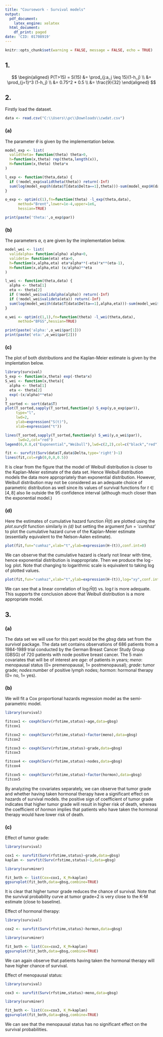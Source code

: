---
title: "Coursework - Survival models"
output:
  pdf_document:
    latex_engine: xelatex
  html_document:
    df_print: paged
date: 'CID: 01708919'
---

```{r setup, include=FALSE}
knitr::opts_chunk$set(warning = FALSE, message = FALSE, echo = TRUE)
```

## 1.

$$
\begin{aligned}
P(T>15) = S(15) &= \prod_{j:a_j \leq 15}(1-h_j) \\
&= \prod_{j=1}^3 (1-h_j) \\
&= 0.75^2 * 0.5 \\
&= \frac{9}{32}
\end{aligned}
$$

## 2.

Firstly load the dataset.

```{r}
data <- read.csv("C:\\Users\\pc\\Downloads\\cwdat.csv")
```

### (a)

The parameter $\theta$ is given by the implementation below.

```{r}
model_exp <- list(
  validtheta= function(theta) theta>0,
  h=function(x,theta) rep(theta,length(x)),
  H=function(x,theta) theta*x
)

l_exp <- function(theta,data) {
  if (!model_exp$validtheta(theta)) return(-Inf)
  sum(log(model_exp$h(data$T[data$Delta==1],theta)))-sum(model_exp$H(data$T,theta))
}

o_exp <- optim(c(1),fn=function(theta) -l_exp(theta,data),
      method="Brent",lower=1e-4,upper=1e6,
      hessian=TRUE)

print(paste('theta:',o_exp$par))
```

### (b)

The parameters $\alpha$, $\eta$ are given by the implementation below.

```{r}
model_wei <- list(
  validalpha= function(alpha) alpha>0,
  valideta= function(eta) eta>0,
  h=function(x,alpha,eta) eta*alpha**(-eta)*x**(eta-1),
  H=function(x,alpha,eta) (x/alpha)**eta
)

l_wei <- function(theta,data) {
  alpha <- theta[1]
  eta <- theta[2]
  if (!model_wei$validalpha(alpha)) return(-Inf)
  if (!model_wei$valideta(eta)) return(-Inf)
  sum(log(model_wei$h(data$T[data$Delta==1],alpha,eta)))-sum(model_wei$H(data$T,alpha,eta))
}

o_wei <- optim(c(1,1),fn=function(theta) -l_wei(theta,data),
      method="BFGS",hessian=TRUE)

print(paste('alpha:',o_wei$par[1]))
print(paste('eta:',o_wei$par[2]))
```

### (c)

The plot of both distributions and the Kaplan-Meier estimate is given by the implentation below.

```{r}
library(survival)
S_exp <- function(x,theta) exp(-theta*x)
S_wei <- function(x,theta){
  alpha <- theta[1]
  eta <- theta[2]
  exp(-(x/alpha)**eta)
}
T_sorted <- sort(data$T)
plot(T_sorted,sapply(T_sorted,function(y) S_exp(y,o_exp$par)),
     type="l",
     lwd=2,
     ylab=expression("S(t)"),
     xlab=expression("t"))

lines(T_sorted,sapply(T_sorted,function(y) S_wei(y,o_wei$par)),
      lwd=2,col="red")
legend(6,0.8,c("Exponential","Weibull"),lwd=c(2,2),col=c("black","red"))

fit <- survfit(Surv(data$T,data$Delta,type='right')~1)
lines(fit,col=rgb(0,0,0,0.5))
```

It is clear from the figure that the model of Weibull distribution is closer to the Kaplan-Meier estimate of the data set. Hence Weibull distribution models the data more appropriately than exponential distribution. However, Weibull distribution may not be considered as an adequate choice of parametric distribution as well since its values of survival functions for $t \in [4,8]$ also lie outside the $95%$ confidence interval (although much closer than the exponential model.)

### (d)

Here the estimates of cumulative hazard function $\hat{H}(t)$ are plotted using the $plot.survfit$ function similarly in $\textit{(d)}$ but setting the argument $fun='cumhaz'$ to plot the cumulative hazard curve of the Kaplan-Meier estimate (essentially equivalent to the Nelson-Aalen estimate).

```{r}
plot(fit,fun="cumhaz",xlab="t",ylab=expression(H~(t)),conf.int=0)
```

We can observe that the cumulative hazard is clearly not linear with time, hence exponential distribution is inappropriate. Then we produce the $\log$-$\log$ plot. Note that changing to logarithmic scale is equivalent to taking $\log$ of plotted values.

```{r}
plot(fit,fun="cumhaz",xlab="t",ylab=expression(H~(t)),log="xy",conf.int=0)
```

We can see that a linear correlation of $\log \hat{H}(t)$ vs. $\log t$ is more adequate. This supports the conclusion above that Weibull distribution is a more appropriate model.

## 3.

### (a)

The data set we will use for this part would be the $\textit{gbsg}$ data set from the $\textit{survival}$ package. The data set contains observations of 686 patients from a 1984-1989 trial conducted by the German Breast Cancer Study Group (GBSG) of 720 patients with node positive breast cancer. The 5 main covariates that will be of interest are $age$: of patients in years; $meno$: menopausal status (0= premenopausal, 1= postmenopausal); $grade$: tumor grade; $nodes$:number of positive lymph nodes; $hormon$: hormonal therapy (0= no, 1= yes).

### (b)

We will fit a Cox proportional hazards regression model as the semi-parametric model.

```{r}
library(survival)

fitcox1 <- coxph(Surv(rfstime,status)~age,data=gbsg)
fitcox1

fitcox2 <- coxph(Surv(rfstime,status)~factor(meno),data=gbsg)
fitcox2

fitcox3 <- coxph(Surv(rfstime,status)~grade,data=gbsg)
fitcox3

fitcox4 <- coxph(Surv(rfstime,status)~nodes,data=gbsg)
fitcox4

fitcox5 <- coxph(Surv(rfstime,status)~factor(hormon),data=gbsg)
fitcox5
```
By analyzing the covariates separately, we can observe that tumor grade and whether having taken hormonal therapy have a significant effect on hazards of survival models. the positive sign of coefficient of tumor grade indicates that higher tumor grade will result in higher risk of death, whereas the coefficient of $hormon$ implies that patients who have taken the hormonal therapy would have lower risk of death.

### (c)

Effect of tumor grade:
```{r}
library(survival)

cox1 <- survfit(Surv(rfstime,status)~grade,data=gbsg)
kaplan <- survfit(Surv(rfstime,status)~1,data=gbsg)

library(survminer)

fit_both <- list(Cox=cox1, K_M=kaplan)
ggsurvplot(fit_both,data=gbsg,combine=TRUE)

```

It is clear that higher tumor grade reduces the chance of survival. Note that the survival probability curve at tumor grade=2 is very close to the K-M estimate (close to baseline).

Effect of hormonal therapy:
```{r}
library(survival)

cox2 <- survfit(Surv(rfstime,status)~hormon,data=gbsg)

library(survminer)

fit_both <- list(Cox=cox2, K_M=kaplan)
ggsurvplot(fit_both,data=gbsg,combine=TRUE)
```
We can again observe that patients having taken the hormonal therapy will have higher chance of survival.

Effect of menopausal status:
```{r}
library(survival)

cox3 <- survfit(Surv(rfstime,status)~meno,data=gbsg)

library(survminer)

fit_both <- list(Cox=cox3, K_M=kaplan)
ggsurvplot(fit_both,data=gbsg,combine=TRUE)
```
We can see that the menopausal status has no significant effect on the survival probabilities.